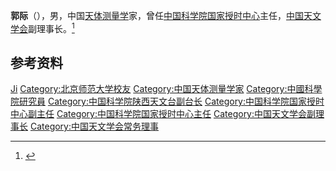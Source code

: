 '''郭际'''（{{bd|1955年|}}），男，中国[[天体测量学|天体测量学]]家，曾任[[中国科学院国家授时中心|中国科学院国家授时中心]]主任，[[中国天文学会|中国天文学会]]副理事长。<ref>{{Cite web|title=个人主页|url=http://people.ucas.ac.cn/~0009585|accessdate=2021-01-02|work=中国科学院大学}}</ref>

== 参考资料 ==
{{reflist}}

{{中国人物小作品}}
{{Navboxes
| title  = 郭际在[[中国天文学会|中国天文学会]]的职务
| list1  =
{{中国天文学会第十届理事会}}
{{中国天文学会第十一届理事会}}
}}

{{Authority control}}
{{DEFAULTSORT:Guo郭}}
[[Category:郭姓|Ji]]
[[Category:北京师范大学校友|Category:北京师范大学校友]]
[[Category:中国天体测量学家|Category:中国天体测量学家]]
[[Category:中國科學院研究員|Category:中國科學院研究員]]
[[Category:中国科学院陕西天文台副台长|Category:中国科学院陕西天文台副台长]]
[[Category:中国科学院国家授时中心副主任|Category:中国科学院国家授时中心副主任]]
[[Category:中国科学院国家授时中心主任|Category:中国科学院国家授时中心主任]]
[[Category:中国天文学会副理事长|Category:中国天文学会副理事长]]
[[Category:中国天文学会常务理事|Category:中国天文学会常务理事]]